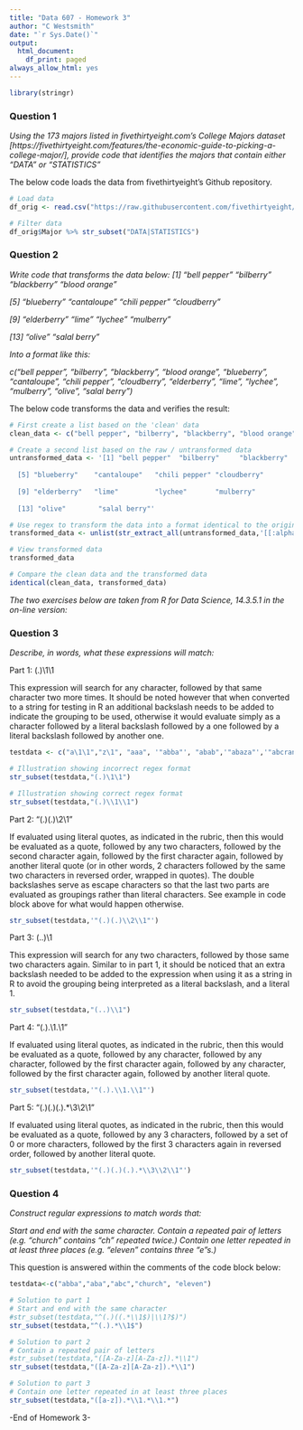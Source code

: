 ```yaml
---
title: "Data 607 - Homework 3"
author: "C Westsmith"
date: "`r Sys.Date()`"
output:
  html_document:
    df_print: paged
always_allow_html: yes
---
```


```r
library(stringr)
```

### Question 1

*Using the 173 majors listed in fivethirtyeight.com’s College Majors dataset [https://fivethirtyeight.com/features/the-economic-guide-to-picking-a-college-major/], provide code that identifies the majors that contain either "DATA" or "STATISTICS"*

The below code loads the data from fivethirtyeight's Github repository.

```r
# Load data
df_orig <- read.csv("https://raw.githubusercontent.com/fivethirtyeight/data/master/college-majors/majors-list.csv", header = TRUE)

# Filter data
df_orig$Major %>% str_subset("DATA|STATISTICS")

```


### Question 2 

*Write code that transforms the data below:*
*[1] "bell pepper"  "bilberry"     "blackberry"   "blood orange"*

*[5] "blueberry"    "cantaloupe"   "chili pepper" "cloudberry"*

*[9] "elderberry"   "lime"         "lychee"       "mulberry"* 

*[13] "olive"        "salal berry"*

*Into a format like this:*

*c("bell pepper", "bilberry", "blackberry", "blood orange", "blueberry", "cantaloupe", "chili pepper", "cloudberry", "elderberry", "lime", "lychee", "mulberry", "olive", "salal berry")*

The below code transforms the data and verifies the result: 

```r
# First create a list based on the 'clean' data
clean_data <- c("bell pepper", "bilberry", "blackberry", "blood orange", "blueberry", "cantaloupe", "chili pepper", "cloudberry", "elderberry", "lime", "lychee", "mulberry", "olive", "salal berry")

# Create a second list based on the raw / untransformed data
untransformed_data <- '[1] "bell pepper"  "bilberry"     "blackberry"   "blood orange"
  
  [5] "blueberry"    "cantaloupe"   "chili pepper" "cloudberry"
  
  [9] "elderberry"   "lime"         "lychee"       "mulberry" 
  
  [13] "olive"        "salal berry"'

# Use regex to transform the data into a format identical to the original clean data
transformed_data <- unlist(str_extract_all(untransformed_data,'[[:alpha:]]+\\s[[:alpha:]]+|[[:alpha:]]+'))

# View transformed data
transformed_data

# Compare the clean data and the transformed data
identical(clean_data, transformed_data)

```
*The two exercises below are taken from R for Data Science, 14.3.5.1 in the on-line version:*

### Question 3
*Describe, in words, what these expressions will match:*

Part 1: (.)\1\1

This expression will search for any character, followed by that same character two more times.  It should be noted however that when converted to a string for testing in R an additional backslash needs to be added to indicate the grouping to be used, otherwise it would evaluate simply as a character followed by a literal backslash followed by a one followed by a literal backslash followed by another one.

```r
testdata <- c("a\1\1","z\1", "aaa", '"abba"', "abab",'"abaza"','"abcrandomtextcba"', "abcrandomtextcba")

# Illustration showing incorrect regex format
str_subset(testdata,"(.)\1\1")

# Illustration showing correct regex format
str_subset(testdata,"(.)\\1\\1")
```

Part 2: "(.)(.)\\2\\1"

If evaluated using literal quotes, as indicated in the rubric, then this would be evaluated as a quote, followed by any two characters, followed by the second character again, followed by the first character again, followed by another literal quote (or in other words, 2 characters followed by the same two characters in reversed order, wrapped in quotes).  The double backslashes serve as escape characters so that the last two parts are evaluated as groupings rather than literal characters.  See example in code block above for what would happen otherwise.

```r
str_subset(testdata,'"(.)(.)\\2\\1"')
```

Part 3: (..)\1

This expression will search for any two characters, followed by those same two characters again.  Similar to in part 1, it should be noticed that an extra backslash needed to be added to the expression when using it as a string in R to avoid the grouping being interpreted as a literal backslash, and a literal 1.

```r
str_subset(testdata,"(..)\\1")
```
Part 4: "(.).\\1.\\1"

If evaluated using literal quotes, as indicated in the rubric, then this would be evaluated as a quote, followed by any character, followed by any character, followed by the first character again, followed by any character, followed by the first character again, followed by another literal quote.

```r
str_subset(testdata,'"(.).\\1.\\1"')
```

Part 5: "(.)(.)(.).*\\3\\2\\1"

If evaluated using literal quotes, as indicated in the rubric, then this would be evaluated as a quote, followed by any 3 characters, followed by a set of 0 or more characters, followed by the first 3 characters again in reversed order, followed by another literal quote.

```r
str_subset(testdata,'"(.)(.)(.).*\\3\\2\\1"')
```
### Question 4

*Construct regular expressions to match words that:*

*Start and end with the same character.*
*Contain a repeated pair of letters (e.g. "church" contains "ch" repeated twice.)*
*Contain one letter repeated in at least three places (e.g. "eleven" contains three "e"s.)*

This question is answered within the comments of the code block below:


```r
testdata<-c("abba","aba","abc","church", "eleven")

# Solution to part 1
# Start and end with the same character
#str_subset(testdata,"^(.)((.*\\1$)|\\1?$)")
str_subset(testdata,"^(.).*\\1$")

# Solution to part 2
# Contain a repeated pair of letters
#str_subset(testdata,"([A-Za-z][A-Za-z]).*\\1")
str_subset(testdata,"([A-Za-z][A-Za-z]).*\\1")

# Solution to part 3
# Contain one letter repeated in at least three places
str_subset(testdata,"([a-z]).*\\1.*\\1.*")

```
-End of Homework 3-
